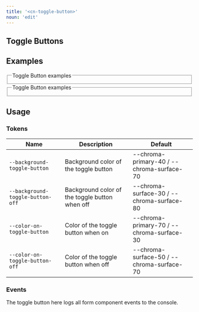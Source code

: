 ```yaml
---
title: '<cn-toggle-button>'
noun: 'edit'
---
```

<article class="column-l">


# Toggle Buttons

## Examples
<div class="grid two-col">
<fieldset  class="light border border-radius p-1 surface">
  <legend>Toggle Button examples</legend>
  <cn-toggle-button 
    label="Toggle Button (off)"
  ></cn-toggle-button>
  <cn-toggle-button 
    label="Toggle Button (on)"
    pressed></cn-toggle-button>
  <cn-toggle-button
    label="Disabled Toggle Button"
    disabled></cn-toggle-button>
</fieldset>
<fieldset class="dark border border-radius p-1 surface">
  <legend>Toggle Button examples</legend>
  <cn-toggle-button 
    label="Toggle Button (off)"
  ></cn-toggle-button>
  <cn-toggle-button 
    label="Toggle Button (on)"
    pressed></cn-toggle-button>
  <cn-toggle-button
    label="Disabled Toggle Button"
    disabled></cn-toggle-button>
</fieldset>
</div>

## Usage

### Tokens


| Name | Description | Default |
|------|-------------|---------|
| `--background-toggle-button` | Background color of the toggle button | --chroma-primary-40 / --chroma-surface-70 |
| `--background-toggle-button-off` | Background color of the toggle button when off | --chroma-surface-30 / --chroma-surface-80 |
| `--color-on-toggle-button` | Color of the toggle button when on | --chroma-primary-70 / --chroma-surface-30 |
| `--color-on-toggle-button-off` | Color of the toggle button when off | --chroma-surface-50 / --chroma-surface-70 |

### Events

The toggle button here logs all form component events to the console.

<CnToggleButtonEvents />

</article>
